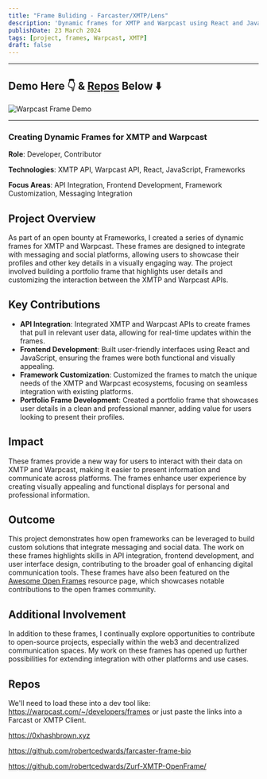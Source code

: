 ```yaml
---
title: "Frame Buliding - Farcaster/XMTP/Lens"
description: 'Dynamic frames for XMTP and Warpcast using React and JavaScript. Integrates APIs for real-time updates, enhancing user profiles with visually engaging displays.'
publishDate: 23 March 2024
tags: [project, frames, Warpcast, XMTP]
draft: false
---
```

---

## **Demo Here 👇 & [Repos](#repos) Below ⬇️**
![Warpcast Frame Demo](../../../public/projects/frame2.gif)

---
### Creating Dynamic Frames for XMTP and Warpcast  
**Role**: Developer, Contributor  

**Technologies**: XMTP API, Warpcast API, React, JavaScript, Frameworks  

**Focus Areas**: API Integration, Frontend Development, Framework Customization, Messaging Integration  

## Project Overview  
As part of an open bounty at Frameworks, I created a series of dynamic frames for XMTP and Warpcast. These frames are designed to integrate with messaging and social platforms, allowing users to showcase their profiles and other key details in a visually engaging way. The project involved building a portfolio frame that highlights user details and customizing the interaction between the XMTP and Warpcast APIs.

## Key Contributions  
- **API Integration**: Integrated XMTP and Warpcast APIs to create frames that pull in relevant user data, allowing for real-time updates within the frames.
- **Frontend Development**: Built user-friendly interfaces using React and JavaScript, ensuring the frames were both functional and visually appealing.
- **Framework Customization**: Customized the frames to match the unique needs of the XMTP and Warpcast ecosystems, focusing on seamless integration with existing platforms.
- **Portfolio Frame Development**: Created a portfolio frame that showcases user details in a clean and professional manner, adding value for users looking to present their profiles.

## Impact  
These frames provide a new way for users to interact with their data on XMTP and Warpcast, making it easier to present information and communicate across platforms. The frames enhance user experience by creating visually appealing and functional displays for personal and professional information.

## Outcome  
This project demonstrates how open frameworks can be leveraged to build custom solutions that integrate messaging and social data. The work on these frames highlights skills in API integration, frontend development, and user interface design, contributing to the broader goal of enhancing digital communication tools. These frames have also been featured on the [Awesome Open Frames](https://github.com/open-frames/awesome-open-frames?tab=readme-ov-file) resource page, which showcases notable contributions to the open frames community.

## Additional Involvement  
In addition to these frames, I continually explore opportunities to contribute to open-source projects, especially within the web3 and decentralized communication spaces. My work on these frames has opened up further possibilities for extending integration with other platforms and use cases.

## Repos
We'll need to load these into a dev tool like:
https://warpcast.com/~/developers/frames
or just paste the links into a Farcast or XMTP Client.

https://0xhashbrown.xyz

https://github.com/robertcedwards/farcaster-frame-bio

https://github.com/robertcedwards/Zurf-XMTP-OpenFrame/


